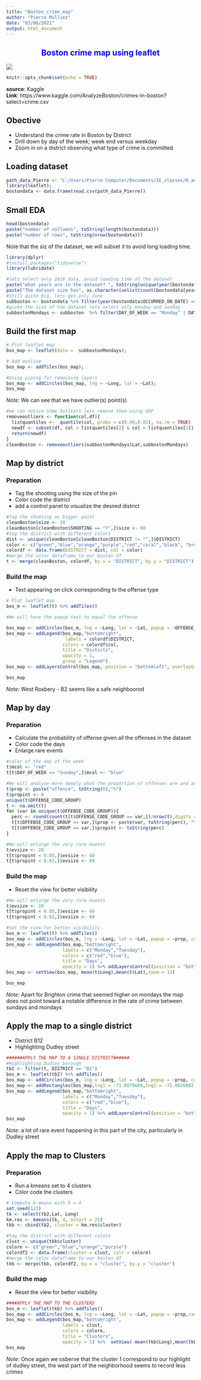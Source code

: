 ```yaml
---
title: "Boston_crime_map"
author: "Pierre Mulliez"
date: "03/06/2021"
output: html_document
---
```

<h2 style= "text-align: center; color: blue;font-weight: bold;">Boston crime map using leaflet</h2>
![](boston.jpg)



```r
knitr::opts_chunk$set(echo = TRUE)
```

**source**: Kaggle <br>
**Link**: https://www.kaggle.com/AnalyzeBoston/crimes-in-boston?select=crime.csv

## Obective
- Understand the crime rate in Boston by District 
- Drill down by day of the week; week end versus weekday 
- Zoom in on a district observing what type of crime is committed 

## Loading dataset

```r
path_data_Pierre <- "C:/Users/Pierre Computer/Documents/IE_classes/R_adv/assignment_1_Pierre_Mulliez/crime.csv"
library(leaflet);
bostondata <- data.frame(read.csv(path_data_Pierre))
```

## Small EDA


```r
head(bostondata)
paste("number of collumns", toString(length(bostondata)))
paste("number of rows", toString(nrow(bostondata)))
```

Note that the siz of the dataset, we will subset it to avoid long loading time.
```r
library(dplyr)
#install.packages("tidyverse")
library(lubridate)
```

```r
#lets select only 2018 data, avoid loading time of the dataset
paste("what years are in the dataset? ", toString(unique(year(bostondata$OCCURRED_ON_DATE))))
paste("The dataset size has", as.character(unlist(count(bostondata[year(bostondata$OCCURRED_ON_DATE) == "2018",]))), "rows")
#still quite big, lets get only June 
subboston <- bostondata %>% filter(year(bostondata$OCCURRED_ON_DATE) == "2018" & month(bostondata$OCCURRED_ON_DATE) == "6",)
#given the size of the dataset lets select only monday and sunday
subbostonMondays <- subboston  %>% filter(DAY_OF_WEEK == "Monday" | DAY_OF_WEEK == "Sunday")
```


## Build the first map

```r
# Plot leaflet map
bos_map <- leaflet(data =  subbostonMondays);

# Add outline
bos_map <- addTiles(bos_map);

#Using piping for remaining layers 
bos_map <- addCircles(bos_map, lng = ~Long, lat = ~Lat);
bos_map
```
*Note*: We can see that we have outlier(s) point(s)


```r
#we can notice some Outliers lets remove them using UDF 
removeoutliers <- function(col,df){
  listquantiles <-  quantile(col, probs = c(0.99,0.01), na.rm = TRUE)
  newdf <- subset(df, col > listquantiles[2] & col < listquantiles[1])
  return(newdf)
}
cleanBoston <- removeoutliers(subbostonMondays$Lat,subbostonMondays)
```

## Map by district 

### Preparation 
- Tag the shooting using the size of the pin 
- Color code the district 
- add a control panel to visualize the desired district 

```r
#tag the shooting as bigger point
cleanBoston$size <- 20
cleanBoston[cleanBoston$SHOOTING == "Y",]$size <- 80
#tag the district with different colors 
dist <- unique(cleanBoston[cleanBoston$DISTRICT != "",]$DISTRICT)
color <- c("green","blue","orange","purple","red","coral","black", "brown","chocolate","grey", "orchid","yellow")
colordf <- data.frame(DISTRICT = dist, col = color)
#merge the color dataframe to our boston df
t <- merge(cleanBoston, colordf, by.x = "DISTRICT", by.y = "DISTRICT")
```

### Build the map  
- Text appearing on click corresponding to the offense type

```r
# Plot leaflet map
bos_m <- leaflet(t) %>% addTiles()

#We will have the popup text to equal the offence 

bos_map <- addCircles(bos_m, lng = ~Long, lat = ~Lat, popup = ~OFFENSE_CODE_GROUP, color = ~col, radius = ~size,fill = TRUE,group = ~DISTRICT )
bos_map <- addLegend(bos_map,"bottomright", 
                      labels = colordf$DISTRICT, 
                     colors = colordf$col,
                     title = "Disticts",
                     opacity = 1,
                     group = "Legend") 
bos_map <- addLayersControl(bos_map, position = "bottomleft", overlayGroups = c("Legend",unique(t$DISTRICT)) , options = layersControlOptions(collapsed = FALSE))

bos_map
```
*Note*: West Roxbery - B2 seems like a safe neighboorod 

## Map by day  
### Preparation 
- Calculate the probability of offense given all the offenses in the dataset 
- Color code the days 
- Enlarge rare events  

```r
#color of the day of the week 
t$mcol <- "red"
t[t$DAY_OF_WEEK == "Sunday",]$mcol <- "blue"

#We will analyse more deeply what the proportion of offenses are and add them as popup
t$prop <- paste("offence", toString(0),"%")
t$propint <- 0
unique(t$OFFENSE_CODE_GROUP)
t <- na.omit(t)
for (var in unique(t$OFFENSE_CODE_GROUP)){
  perc <- round(count(t[t$OFFENSE_CODE_GROUP == var,])/nrow(t),digits = 2)
  t[t$OFFENSE_CODE_GROUP == var,]$prop <- paste(var, toString(perc), "%")
  t[t$OFFENSE_CODE_GROUP == var,]$propint <- toString(perc)
}

#We will enlarge the very rare events 
t$evsize <- 20
t[t$propint < 0.05,]$evsize <- 40
t[t$propint < 0.02,]$evsize <- 60
```


### Build the map  
- Reset the view for better visibility 

```r
#We will enlarge the very rare events 
t$evsize <- 20
t[t$propint < 0.05,]$evsize <- 40
t[t$propint < 0.02,]$evsize <- 60

#Set the view for better visibility 
bos_m <- leaflet(t) %>% addTiles() 
bos_map <- addCircles(bos_m, lng = ~Long, lat = ~Lat, popup = ~prop, color = ~mcol, radius = ~evsize,fill = TRUE,group = ~DAY_OF_WEEK )
bos_map <- addLegend(bos_map,"bottomright", 
                     labels = c("Monday","Tuesday"), 
                     colors = c("red","blue"),
                     title = "Days",
                     opacity = 1) %>% addLayersControl(position = "bottomright", overlayGroups = c(unique(t$DAY_OF_WEEK)) , options = layersControlOptions(collapsed = FALSE)) 
bos_map <- setView(bos_map, mean(t$Long),mean(t$Lat),zoom = 12)

bos_map
```
*Note*: Apart for Brighton crime that seemed higher on mondays the map does not point toward a notable difference in the rate of crime between sundays and mondays

## Apply the map to a single district 
- District B12
- Highlighting Dudley street
```r
######APPLY THE MAP TO A SINGLE DISTRICT######
#Highlighting Dudley borough
tb2 <- filter(t, DISTRICT == "B2")
bos_m <- leaflet(tb2) %>% addTiles() 
bos_map <- addCircles(bos_m, lng = ~Long, lat = ~Lat, popup = ~prop, color = ~mcol, radius = ~evsize,fill = TRUE,group = ~DAY_OF_WEEK )
bos_map <- addRectangles(bos_map,lng1 = -71.0870606,lng2 = -71.0826082,lat1 = 42.3311578,lat2 = 42.3282152,label = "Dudley",fillColor = "transparent",color = "green")
bos_map <- addLegend(bos_map,"bottomright", 
                     labels = c("Monday","Tuesday"), 
                     colors = c("red","blue"),
                     title = "Days",
                     opacity = 1) %>% addLayersControl(position = "bottomright", overlayGroups = c(unique(t$DAY_OF_WEEK)) , options = layersControlOptions(collapsed = FALSE)) 
bos_map
```
*Note*: a lot of rare event happening in this part of the city, particularly in Dudley street


## Apply the map to Clusters
### Preparation 
- Run a kmeans set to 4 clusters 
- Color code the clusters 
```r
# Compute k-means with k = 4
set.seed(123)
tk <- select(tb2,Lat, Long)
km.res <- kmeans(tk, 4, nstart = 25)
tkb <- cbind(tb2, cluster = km.res$cluster)

#tag the district with different colors 
clust <- unique(tkb$cluster)
colore <- c("green","blue","orange","purple")
colordf2 <- data.frame(cluster = clust, colr = colore)
#merge the color dataframe to our boston df
tkb <- merge(tkb, colordf2, by.x = "cluster", by.y = "cluster")
```

### Build the map  
- Reset the view for better visibility 
```r
####APPLY THE MAP TO THE CLUSTERS
bos_m <- leaflet(tkb) %>% addTiles() 
bos_map <- addCircles(bos_m, lng = ~Long, lat = ~Lat, popup = ~prop,radius = ~evsize, color = ~colr, fill = TRUE)
bos_map <- addLegend(bos_map,"bottomright", 
                     labels = clust, 
                     colors = colore,
                     title = "Clusters",
                     opacity = 1) %>%  setView( mean(tkb$Long),mean(tkb$Lat),zoom = 14)
bos_map
```
*Note*: Once again we osberve that the cluster 1 correspond to our highlight of dudley street, the west part of the neighborhood seems to record less crimes 